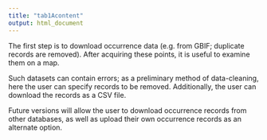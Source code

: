 ```yaml
---
title: "tab1Acontent"
output: html_document
---
```

The first step is to download occurrence data (e.g. from GBIF; duplicate records are removed). After acquiring these points, it is useful to examine them on a map.

Such datasets can contain errors; as a preliminary method of data-cleaning, here the user can specify records to be removed. Additionally, the user can download the records as a CSV file.

Future versions will allow the user to download occurrence records from other databases, as well as upload their own occurrence records as an alternate option.
